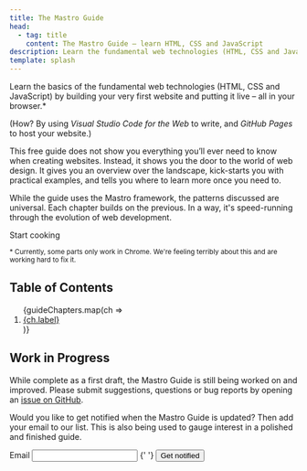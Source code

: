 ```yaml
---
title: The Mastro Guide
head:
  - tag: title
    content: The Mastro Guide – learn HTML, CSS and JavaScript
description: Learn the fundamental web technologies (HTML, CSS and JavaScript) using Mastro
template: splash
---
```




Learn the basics of the fundamental web technologies (HTML, CSS and JavaScript)
by building your very first website and putting it live – all in your browser.*

(How? By using _Visual Studio Code for the Web_ to write, and _GitHub Pages_ to host your website.)

This free guide does not show you everything you’ll ever need to know when creating websites.
Instead, it shows you the door to the world of web design.
It gives you an overview over the landscape, kick-starts you with practical examples,
and tells you where to learn more once you need to.

While the guide uses the Mastro framework, the patterns discussed are universal.
Each chapter builds on the previous. In a way, it's speed-running through the evolution of web development.

<LinkButton href="/guide/why-html-css/">Start cooking</LinkButton>

<p><small>* Currently, some parts only work in Chrome. We're feeling terribly about this and are working hard to fix it.</small></p>


## Table of Contents
<ol>
{guideChapters.map(ch => <li><a href={"../" + ch.slug + "/"}>{ch.label}</a></li>)}
</ol>


## Work in Progress

While complete as a first draft, the Mastro Guide is still being worked on and improved.
Please submit suggestions, questions or bug reports by opening an [issue on GitHub](https://github.com/mastrojs/mastro/issues).

Would you like to get notified when the Mastro Guide is updated?
Then add your email to our list. This is also being used to gauge interest in a polished and finished guide.

<form method="POST" action="https://c2ecc26e.sibforms.com/serve/MUIFAD_vtneGYJG8_MLAfsUhwF_2RQmd6y4Rj3eascwtZpK6CVk43q-j6SzQCPtkHUgqSqT_8RdwLmW9yztUMNOCBGtctsVIyJHpDj-ILKLT2nZLFBZdi29kdPggNR_vAZa_TE_V9RTM2v2IECorWtcOgVQ_7c3nH1bob8aAnkFMpYAqdK9kUwZmMIMtuZ0EG8nPzvlPcidVGEzU">
  <label>
    Email
    <input type="email" id="EMAIL" name="EMAIL" required />
  </label>
  {' '}
  <button>Get notified</button>
</form>
